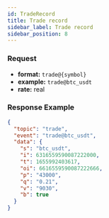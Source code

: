 ```yaml
---
id: TradeRecord
title: Trade record
sidebar_label: Trade record
sidebar_position: 8
---
```


### Request

- **format:** `trade@{symbol}`
- **example:** `trade@btc_usdt`
- **rate:** real

### Response Example

```json title="Response"
{
  "topic": "trade",
  "event": "trade@btc_usdt",
  "data": {
    "s": "btc_usdt",
    "i": 6316559590087222000,
    "t": 1655992403617,
    "oi": 6616559590087222666,
    "p": "43000",
    "q": "0.21",
    "v": "9030",
    "b": true
  }
}
```
